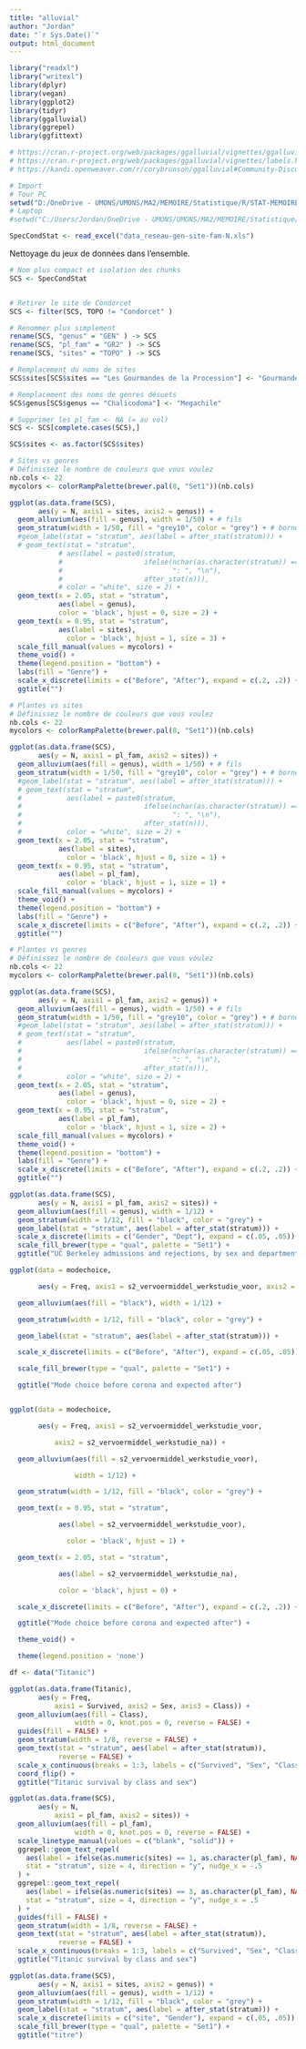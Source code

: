 ```yaml
---
title: "alluvial"
author: "Jordan"
date: "`r Sys.Date()`"
output: html_document
---
```


 
```r
library("readxl") 
library("writexl")
library(dplyr)
library(vegan)
library(ggplot2)
library(tidyr)
library(ggalluvial)
library(ggrepel)
library(ggfittext)
```

```r
# https://cran.r-project.org/web/packages/ggalluvial/vignettes/ggalluvial.html
# https://cran.r-project.org/web/packages/ggalluvial/vignettes/labels.html
# https://kandi.openweaver.com/r/corybrunson/ggalluvial#Community-Discussions
```


```r
# Import
# Tour PC
setwd("D:/OneDrive - UMONS/UMONS/MA2/MEMOIRE/Statistique/R/STAT-MEMOIRE/RAW2")
# Laptop
#setwd("C:/Users/Jordan/OneDrive - UMONS/UMONS/MA2/MEMOIRE/Statistique/R/STAT-MEMOIRE/RAW2")

SpecCondStat <- read_excel("data_reseau-gen-site-fam-N.xls")
```

Nettoyage du jeux de données dans l'ensemble.
```r
# Nom plus compact et isolation des chunks
SCS <- SpecCondStat


# Retirer le site de Condorcet
SCS <- filter(SCS, TOPO != "Condorcet" )

# Renommer plus simplement
rename(SCS, "genus" = "GEN" ) -> SCS
rename(SCS, "pl_fam" = "GR2" ) -> SCS
rename(SCS, "sites" = "TOPO" ) -> SCS

# Remplacement du noms de sites
SCS$sites[SCS$sites == "Les Gourmandes de la Procession"] <- "Gourmandes de la Procession"

# Remplacement des noms de genres désuets
SCS$genus[SCS$genus == "Chalicodoma"] <- "Megachile"

# Supprimer les pl_fam <- NA (= au vol)
SCS <- SCS[complete.cases(SCS),]

SCS$sites <- as.factor(SCS$sites)

```



```r
# Sites vs genres
# Définissez le nombre de couleurs que vous voulez
nb.cols <- 22
mycolors <- colorRampPalette(brewer.pal(8, "Set1"))(nb.cols)

ggplot(as.data.frame(SCS),
       aes(y = N, axis1 = sites, axis2 = genus)) +
  geom_alluvium(aes(fill = genus), width = 1/50) + # fils
  geom_stratum(width = 1/50, fill = "grey10", color = "grey") + # borne 
  #geom_label(stat = "stratum", aes(label = after_stat(stratum))) +
  # geom_text(stat = "stratum",
            # aes(label = paste0(stratum,
            #                    ifelse(nchar(as.character(stratum)) == 1L,
            #                           ": ", "\n"),
            #                    after_stat(n))),
            # color = "white", size = 2) +
  geom_text(x = 2.05, stat = "stratum", 
            aes(label = genus),
            color = 'black', hjust = 0, size = 2) +
  geom_text(x = 0.95, stat = "stratum", 
            aes(label = sites),
              color = 'black', hjust = 1, size = 3) +
  scale_fill_manual(values = mycolors) +
  theme_void() + 
  theme(legend.position = "bottom") +
  labs(fill = "Genre") +
  scale_x_discrete(limits = c("Before", "After"), expand = c(.2, .2)) +
  ggtitle("")
```


```r
# Plantes vs sites
# Définissez le nombre de couleurs que vous voulez
nb.cols <- 22
mycolors <- colorRampPalette(brewer.pal(8, "Set1"))(nb.cols)

ggplot(as.data.frame(SCS),
       aes(y = N, axis1 = pl_fam, axis2 = sites)) +
  geom_alluvium(aes(fill = genus), width = 1/50) + # fils
  geom_stratum(width = 1/50, fill = "grey10", color = "grey") + # borne 
  #geom_label(stat = "stratum", aes(label = after_stat(stratum))) +
  # geom_text(stat = "stratum",
  #           aes(label = paste0(stratum,
  #                              ifelse(nchar(as.character(stratum)) == 1L,
  #                                     ": ", "\n"),
  #                              after_stat(n))),
  #           color = "white", size = 2) +
  geom_text(x = 2.05, stat = "stratum", 
            aes(label = sites),
              color = 'black', hjust = 0, size = 1) +
  geom_text(x = 0.95, stat = "stratum", 
            aes(label = pl_fam),
              color = 'black', hjust = 1, size = 1) +
  scale_fill_manual(values = mycolors) +
  theme_void() + 
  theme(legend.position = "bottom") +
  labs(fill = "Genre") +
  scale_x_discrete(limits = c("Before", "After"), expand = c(.2, .2)) +
  ggtitle("")
```

```r
# Plantes vs genres
# Définissez le nombre de couleurs que vous voulez
nb.cols <- 22
mycolors <- colorRampPalette(brewer.pal(8, "Set1"))(nb.cols)

ggplot(as.data.frame(SCS),
       aes(y = N, axis1 = pl_fam, axis2 = genus)) +
  geom_alluvium(aes(fill = genus), width = 1/50) + # fils
  geom_stratum(width = 1/50, fill = "grey10", color = "grey") + # borne 
  #geom_label(stat = "stratum", aes(label = after_stat(stratum))) +
  # geom_text(stat = "stratum",
  #           aes(label = paste0(stratum,
  #                              ifelse(nchar(as.character(stratum)) == 1L,
  #                                     ": ", "\n"),
  #                              after_stat(n))),
  #           color = "white", size = 2) +
  geom_text(x = 2.05, stat = "stratum", 
            aes(label = genus),
              color = 'black', hjust = 0, size = 2) +
  geom_text(x = 0.95, stat = "stratum", 
            aes(label = pl_fam),
              color = 'black', hjust = 1, size = 2) +
  scale_fill_manual(values = mycolors) +
  theme_void() + 
  theme(legend.position = "bottom") +
  labs(fill = "Genre") +
  scale_x_discrete(limits = c("Before", "After"), expand = c(.2, .2)) +
  ggtitle("")
```

```r


ggplot(as.data.frame(SCS),
       aes(y = N, axis1 = pl_fam, axis2 = sites)) +
  geom_alluvium(aes(fill = genus), width = 1/12) +
  geom_stratum(width = 1/12, fill = "black", color = "grey") +
  geom_label(stat = "stratum", aes(label = after_stat(stratum))) +
  scale_x_discrete(limits = c("Gender", "Dept"), expand = c(.05, .05)) +
  scale_fill_brewer(type = "qual", palette = "Set1") +
  ggtitle("UC Berkeley admissions and rejections, by sex and department")
```

```r
ggplot(data = modechoice,

       aes(y = Freq, axis1 = s2_vervoermiddel_werkstudie_voor, axis2 = s2_vervoermiddel_werkstudie_na)) +

  geom_alluvium(aes(fill = "black"), width = 1/12) +

  geom_stratum(width = 1/12, fill = "black", color = "grey") +

  geom_label(stat = "stratum", aes(label = after_stat(stratum))) +

  scale_x_discrete(limits = c("Before", "After"), expand = c(.05, .05)) +

  scale_fill_brewer(type = "qual", palette = "Set1") +

  ggtitle("Mode choice before corona and expected after")


ggplot(data = modechoice,

       aes(y = Freq, axis1 = s2_vervoermiddel_werkstudie_voor, 

           axis2 = s2_vervoermiddel_werkstudie_na)) +

  geom_alluvium(aes(fill = s2_vervoermiddel_werkstudie_voor),

                width = 1/12) +

  geom_stratum(width = 1/12, fill = "black", color = "grey") +

  geom_text(x = 0.95, stat = "stratum", 

            aes(label = s2_vervoermiddel_werkstudie_voor),

              color = 'black', hjust = 1) +

  geom_text(x = 2.05, stat = "stratum", 

            aes(label = s2_vervoermiddel_werkstudie_na),

            color = 'black', hjust = 0) +

  scale_x_discrete(limits = c("Before", "After"), expand = c(.2, .2)) +

  ggtitle("Mode choice before corona and expected after") +

  theme_void() +

  theme(legend.position = 'none')
```


```r
df <- data("Titanic")
```

```r


ggplot(as.data.frame(Titanic),
       aes(y = Freq,
           axis1 = Survived, axis2 = Sex, axis3 = Class)) +
  geom_alluvium(aes(fill = Class),
                width = 0, knot.pos = 0, reverse = FALSE) +
  guides(fill = FALSE) +
  geom_stratum(width = 1/8, reverse = FALSE) +
  geom_text(stat = "stratum", aes(label = after_stat(stratum)),
            reverse = FALSE) +
  scale_x_continuous(breaks = 1:3, labels = c("Survived", "Sex", "Class")) +
  coord_flip() +
  ggtitle("Titanic survival by class and sex")
```

```r
ggplot(as.data.frame(SCS),
       aes(y = N,
           axis1 = pl_fam, axis2 = sites)) +
  geom_alluvium(aes(fill = pl_fam),
                width = 0, knot.pos = 0, reverse = FALSE) +
  scale_linetype_manual(values = c("blank", "solid")) +
  ggrepel::geom_text_repel(
    aes(label = ifelse(as.numeric(sites) == 1, as.character(pl_fam), NA)),
    stat = "stratum", size = 4, direction = "y", nudge_x = -.5
  ) +
  ggrepel::geom_text_repel(
    aes(label = ifelse(as.numeric(sites) == 3, as.character(pl_fam), NA)),
    stat = "stratum", size = 4, direction = "y", nudge_x = .5
  ) +
  guides(fill = FALSE) +
  geom_stratum(width = 1/8, reverse = FALSE) +
  geom_text(stat = "stratum", aes(label = after_stat(stratum)),
            reverse = FALSE) +
  scale_x_continuous(breaks = 1:3, labels = c("Survived", "Sex", "Class")) +
  ggtitle("Titanic survival by class and sex")
```

```r
ggplot(as.data.frame(SCS),
       aes(y = N, axis1 = sites, axis2 = genus)) +
  geom_alluvium(aes(fill = genus), width = 1/12) +
  geom_stratum(width = 1/12, fill = "black", color = "grey") +
  geom_label(stat = "stratum", aes(label = after_stat(stratum))) +
  scale_x_discrete(limits = c("site", "Gender"), expand = c(.05, .05)) +
  scale_fill_brewer(type = "qual", palette = "Set1") +
  ggtitle("titre")
```


